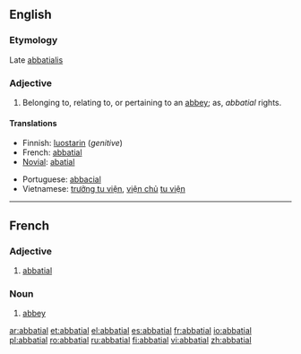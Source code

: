 ==English==

===Etymology===
Late {{L.}} [[abbatialis]]

===Adjective===
{{en-adj}}

# Belonging to, relating to, or pertaining to  an [[abbey]]; as, ''abbatial'' rights.

====Translations====
{{trans-top|belonging to an abbey}}
* Finnish: [[luostari|luostarin]] (''genitive'')
* French: [[abbatial#French|abbatial]]
* [[Novial]]: [[abatial]]
{{trans-mid}}
* Portuguese: [[abbacial]]
* Vietnamese: [[trưởng tu viện]], [[viện chủ]] [[tu viện]]
{{trans-bottom}}

----

==French==

===Adjective===
{{fr-adj|mp=abbatiaux}}

# [[abbatial#English|abbatial]]

===Noun===
{{fr-noun|m|plural=abbatiaux}}

# [[abbey]]

[[ar:abbatial]]
[[et:abbatial]]
[[el:abbatial]]
[[es:abbatial]]
[[fr:abbatial]]
[[io:abbatial]]
[[pl:abbatial]]
[[ro:abbatial]]
[[ru:abbatial]]
[[fi:abbatial]]
[[vi:abbatial]]
[[zh:abbatial]]
